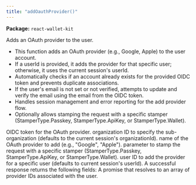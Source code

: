```yaml
---
title: "addOauthProvider()"
---
```



<p><strong>Package:</strong> <code>react-wallet-kit</code></p>

<H3Bordered text="Overview" />

Adds an OAuth provider to the user.

<ul>
  <li>This function adds an OAuth provider (e.g., Google, Apple) to the user account.</li>
  <li>If a userId is provided, it adds the provider for that specific user; otherwise, it uses the current session's userId.</li>
  <li>Automatically checks if an account already exists for the provided OIDC token and prevents duplicate associations.</li>
  <li>If the user's email is not set or not verified, attempts to update and verify the email using the email from the OIDC token.</li>
  <li>Handles session management and error reporting for the add provider flow.</li>
  <li>Optionally allows stamping the request with a specific stamper (StamperType.Passkey, StamperType.ApiKey, or StamperType.Wallet).</li>
</ul>

<H3Bordered text="Parameters" />

<ParamField body="params" type='AddOauthProviderParams' required={true} >
  <Expandable title="params details">
    <NestedParam parentKey="params" childKey="oidcToken" type='string' required={true}>
OIDC token for the OAuth provider.
</NestedParam>
    <NestedParam parentKey="params" childKey="organizationId" type='string' required={false}>
organization ID to specify the sub-organization (defaults to the current session's organizationId).
</NestedParam>
    <NestedParam parentKey="params" childKey="providerName" type='string' required={true}>
name of the OAuth provider to add (e.g., "Google", "Apple").
</NestedParam>
    <NestedParam parentKey="params" childKey="stampWith" type='StamperType' required={false}>
parameter to stamp the request with a specific stamper (StamperType.Passkey, StamperType.ApiKey, or StamperType.Wallet).
</NestedParam>
    <NestedParam parentKey="params" childKey="userId" type='string' required={false}>
user ID to add the provider for a specific user (defaults to current session's userId).
</NestedParam>
  </Expandable>
</ParamField>

<H3Bordered text="Response" />
A successful response returns the following fields:

<ResponseField name="returns" type="string[]" required={true}>
  A promise that resolves to an array of provider IDs associated with the user.
</ResponseField>
